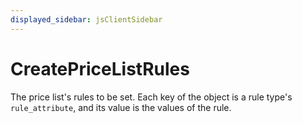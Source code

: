 ```yaml
---
displayed_sidebar: jsClientSidebar
---
```



# CreatePriceListRules

The price list's rules to be set. Each key of the object is a rule type's `rule_attribute`, and its value
is the values of the rule.
